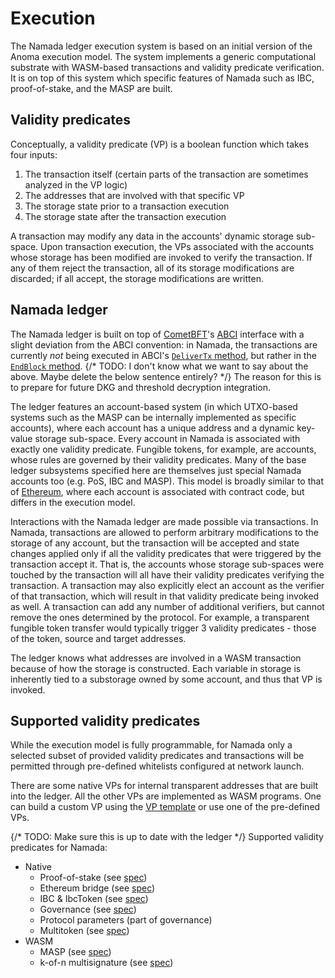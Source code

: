 # Execution

The Namada ledger execution system is based on an initial version of the Anoma execution model. The system implements a generic computational substrate with WASM-based transactions and validity predicate verification. It is on top of this system which specific features of Namada such as IBC, proof-of-stake, and the MASP are built.

## Validity predicates

Conceptually, a validity predicate (VP) is a boolean function which takes four inputs: 
1. The transaction itself (certain parts of the transaction are sometimes analyzed in the VP logic)
2. The addresses that are involved with that specific VP
3. The storage state prior to a transaction execution
4. The storage state after the transaction execution

A transaction may modify any data in the accounts' dynamic storage sub-space. Upon transaction execution, the VPs associated with the accounts whose storage has been modified are invoked to verify the transaction. If any of them reject the transaction, all of its storage modifications are discarded; if all accept, the storage modifications are written.

## Namada ledger

The Namada ledger is built on top of [CometBFT](https://docs.cometbft.com/v0.37/spec/)'s [ABCI](https://docs.cometbft.com/v0.37/spec/abci/) interface with a slight deviation from the ABCI convention: in Namada, the transactions are currently *not* being executed in ABCI's [`DeliverTx` method](https://docs.cometbft.com/v0.37/spec/abci/abci++_methods#delivertx), but rather in the [`EndBlock` method](https://docs.cometbft.com/v0.37/spec/abci/abci++_methods#endblock). {/* TODO: I don't know what we want to say about the above. Maybe delete the below sentence entirely? */} 
The reason for this is to prepare for future DKG and threshold decryption integration. 

The ledger features an account-based system (in which UTXO-based systems such as the MASP can be internally implemented as specific accounts), where each account has a unique address and a dynamic key-value storage sub-space. Every account in Namada is associated with exactly one validity predicate. Fungible tokens, for example, are accounts, whose rules are governed by their validity predicates. Many of the base ledger subsystems specified here are themselves just special Namada accounts too (e.g. PoS, IBC and MASP). This model is broadly similar to that of [Ethereum](https://ethereum.org/en), where each account is associated with contract code, but differs in the execution model.

Interactions with the Namada ledger are made possible via transactions. In Namada, transactions are allowed to perform arbitrary modifications to the storage of any account, but the transaction will be accepted and state changes applied only if all the validity predicates that were triggered by the transaction accept it. That is, the accounts whose storage sub-spaces were touched by the transaction will all have their validity predicates verifying the transaction. A transaction may also explicitly elect an account as the verifier of that transaction, which will result in that validity predicate being invoked as well. A transaction can add any number of additional verifiers, but cannot remove the ones determined by the protocol. For example, a transparent fungible token transfer would typically trigger 3 validity predicates - those of the token, source and target addresses.

The ledger knows what addresses are involved in a WASM transaction because of how the storage is constructed. Each variable in storage is inherently tied to a substorage owned by some account, and thus that VP is invoked.

## Supported validity predicates

While the execution model is fully programmable, for Namada only a selected subset of provided validity predicates and transactions will be permitted through pre-defined whitelists configured at network launch. 

There are some native VPs for internal transparent addresses that are built into the ledger. All the other VPs are implemented as WASM programs. One can build a custom VP using the [VP template](https://github.com/anoma/namada/tree/master/wasm/vp_template) or use one of the pre-defined VPs.

{/* TODO: Make sure this is up to date with the ledger */}
Supported validity predicates for Namada:
- Native
    - Proof-of-stake (see [spec](../economics/proof-of-stake.mdx))
    - Ethereum bridge (see [spec](../interoperability/ethereum-bridge.mdx))
    - IBC & IbcToken (see [spec](../interoperability/ibc.mdx))
    - Governance (see [spec](../governance.mdx))
    - Protocol parameters (part of governance)
    - Multitoken (see [spec](./fungible-token.mdx))
- WASM
    - MASP (see [spec](../masp.mdx))
    - k-of-n multisignature (see [spec](./multisignature.mdx))
